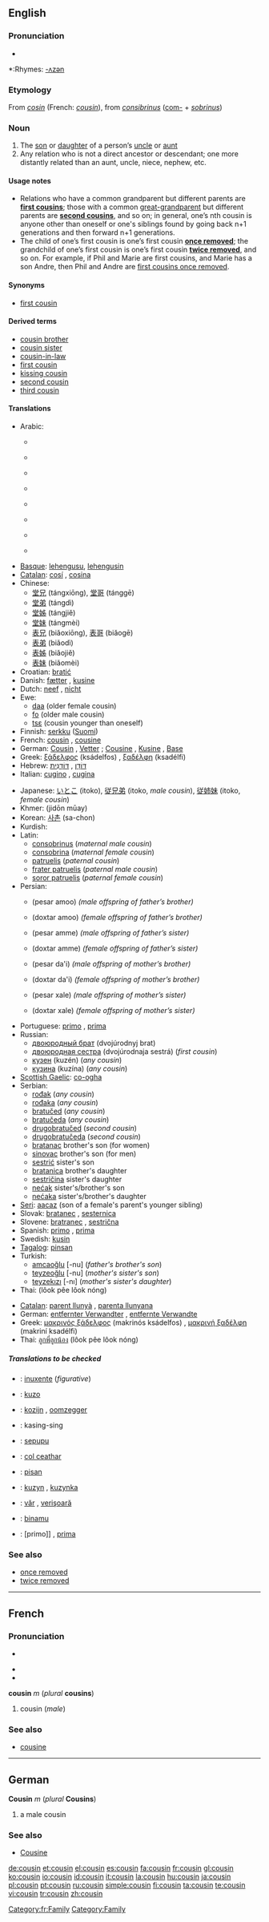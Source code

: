{{see|Cousin}}
{{wikipedia|dab=cousin (disambiguation)|cousin}}
==English==

===Pronunciation===
*{{audio|en-us-cousin.ogg|Audio (US)}}

*:Rhymes: [[Rhymes:English:-ʌzən|-ʌzən]]

===Etymology===
From {{OF.}} ''[[cosin]]'' (French: ''[[cousin]]''), from {{L.}} ''[[consibrinus]]'' ([[com-]] + ''[[sobrinus]]'')

===Noun===
{{wikipedia}}
{{en-noun}}

# The [[son]] or [[daughter]] of a person’s [[uncle]] or [[aunt]]
# Any relation who is not a direct ancestor or descendant; one more distantly related than an aunt, uncle, niece, nephew, etc.

====Usage notes====
*Relations who have a common grandparent but different parents are '''[[first cousin]]s'''; those with a common [[great-grandparent]] but different parents are '''[[second cousin]]s''', and so on; in general, one’s nth cousin is anyone other than oneself or one's siblings found by going back n+1 generations and then forward n+1 generations.
*The child of one’s first cousin is one’s first cousin '''[[once removed]]'''; the grandchild of one’s first cousin is one’s first cousin '''[[twice removed]]''', and so on. For example, if Phil and Marie are first cousins, and Marie has a son Andre, then Phil and Andre are [[first cousin once removed|first cousins once removed]].

====Synonyms====
*{{italbrac-colon|son or daughter of a person's uncle or aunt}} [[first cousin]]

====Derived terms====
*[[cousin brother]]
*[[cousin sister]]
*[[cousin-in-law]]
*[[first cousin]]
*[[kissing cousin]]
*[[second cousin]]
*[[third cousin]]

====Translations====
{{trans-top|son or daughter of a person’s uncle or aunt}}
*Arabic:
**{{ARchar|[[إبن عم]]}} {{italbrac|paternal uncle’s son}}
**{{ARchar|[[بنت عم]]}} {{italbrac|paternal uncle’s daughter}}
**{{ARchar|[[إبن عمة]]}} {{italbrac|paternal aunt’s son}}
**{{ARchar|[[بنت عمة]]}} {{italbrac|paternal aunt’s daughter}}
**{{ARchar|[[إبن خال]]}} {{italbrac|maternal uncle’s son}}
**{{ARchar|[[بنت خال]]}} {{italbrac|maternal uncle’s daughter}}
**{{ARchar|[[إبن خالة]]}} {{italbrac|maternal aunt’s son}}
**{{ARchar|[[بنت خالة]]}} {{italbrac|maternal aunt’s daughter}}
*[[Basque]]: [[lehengusu]], [[lehengusin]] {{italbrac|female}}
*[[Catalan]]: [[cosí]] {{m}}, [[cosina]] {{f}}
*Chinese:
**[[堂兄]] (tángxiōng), [[堂哥]] (tánggē) {{italbrac|father’s brother’s son older than oneself}}
**[[堂弟]] (tángdì) {{italbrac|father’s brother’s son younger than oneself}}
**[[堂姊]] (tángjiě) {{italbrac|father’s brother’s daughter older than oneself}}
**[[堂妹]] (tángmèi) {{italbrac|father’s brother’s daughter younger than oneself}}
**[[表兄]] (biǎoxiōng), [[表哥]] (biǎogē) {{italbrac|mother’s brother’s, or either parent’s sister’s, son older than oneself}}
**[[表弟]] (biǎodì) {{italbrac|mother's brother's, or either parent's sister's, son younger than oneself}}
**[[表姊]] (biǎojiě) {{italbrac|mother's brother's, or either parent's, sister's, daughter older than oneself}}
**[[表妹]] (biǎomèi) {{italbrac|mother's brother's, or either parent's sister's, daughter younger than oneself}}
*Croatian: [[bratić]]
*Danish: [[fætter]] {{c}} {{italbrac|male}}, [[kusine]] {{c}} {{italbrac|female}}
*Dutch: [[neef]] {{italbrac|male cousin or nephew}}, [[nicht]] {{italbrac|female cousin or niece}}
*Ewe:
**[[daa]] (older female cousin)
**[[fo]] (older male cousin)
**[[tsɛ]] (cousin younger than oneself)
*Finnish: [[serkku]] ([[:fi:serkku|Suomi]])
*French: [[cousin#French|cousin]] {{m}}, [[cousine]] {{f}}
*German: [[Cousin]] {{m}}, [[Vetter]] {{m}}; [[Cousine]] {{f}}, [[Kusine]] {{f}}, [[Base#German|Base]] {{f}} {{italbrac|regional}}
*Greek: [[ξάδελφος]] (ksádelfos) {{m}}, [[ξαδέλφη]] (ksadélfi) {{f}}
*Hebrew: [[דּוֹדָן]] {{m}}, [[דּוֹדָנִית]] {{f}}
*Italian: [[cugino]] {{m}}, [[cugina]] {{f}}
{{trans-mid}}
*Japanese: [[いとこ]] (itoko), [[従兄弟]] (itoko, ''male cousin''), [[従姉妹]] (itoko, ''female cousin'')
*Khmer: {{KMchar|[[ជីដូនមួយ]]}} (jidōn mūay)
*Korean: [[사촌]] (sa-chon)
*Kurdish: {{KUchar|[[ئامۆزا]]}}
*Latin:
**[[consobrinus]] (''maternal male cousin'')
**[[consobrina]] (''maternal female cousin'')
**[[patruelis]] (''paternal cousin'')
**[[frater patruelis]] (''paternal male cousin'')
**[[soror patruelis]] (''paternal female cousin'')
*Persian:
**{{FAchar|[[پسرعمو]]}} (pesar amoo) ''(male offspring of father’s brother)''
**{{FAchar|[[دختر عمو]]}} (doxtar amoo) ''(female offspring of father’s brother)''
**{{FAchar|[[پسرعمه]]}} (pesar amme) ''(male offspring of father’s sister)''
**{{FAchar|[[دختر عمه]]}} (doxtar amme) ''(female offspring of father’s sister)''
**{{FAchar|[[پسردایی]]}} (pesar da'i) ''(male offspring of mother’s brother)''
**{{FAchar|[[دختر دایی]]}} (doxtar da'i) ''(female offspring of mother’s brother)''
**{{FAchar|[[پسر خاله]]}} (pesar xale) ''(male offspring of mother’s sister)''
**{{FAchar|[[دختر خاله]]}} (doxtar xale) ''(female offspring of mother’s sister)''
*Portuguese: [[primo#Portuguese|primo]] {{m}}, [[prima#Portuguese|prima]] {{f}}
*Russian:
**[[двоюродный брат]] (dvojúrodnyj brat) {{m}} {{italbrac|first cousin}}
**[[двоюродная сестра]] (dvojúrodnaja sestrá) {{f}} (''first cousin'')
**[[кузен]] (kuzén) {{m}} (''any cousin'')
**[[кузина]] (kuzína) {{f}} (''any cousin'')
*[[Scottish Gaelic]]: [[co-ogha]] {{m}}
*Serbian:
**[[rođak]] (''any cousin'') {{m}}
**[[rođaka]] (''any cousin'') {{m}}
**[[bratučed]] (''any cousin'') {{m}}
**[[bratučeda]] (''any cousin'') {{f}}
**[[drugobratučed]] (''second cousin'') {{m}}
**[[drugobratučeda]] (''second cousin'') {{f}}
**[[bratanac]] brother's son (for women) {{m}}
**[[sinovac]] brother's son (for men) {{m}}
**[[sestrić]] sister's son {{m}}
**[[bratanica]] brother's daughter {{f}}
**[[sestričina]] sister's daughter {{f}}
**[[nećak]] sister's/brother's son {{m}}
**[[nećaka]] sister's/brother's daughter {{f}}
*[[Seri]]: [[aacaz]] (son of a female's parent's younger sibling)
*Slovak: [[bratanec#Slovak|bratanec]] {{m}}, [[sesternica#Slovak|sesternica]] {{f}}
*Slovene: [[bratranec]] {{m}}, [[sestrična]] {{f}}
*Spanish: [[primo#Spanish|primo]] {{m}}, [[prima#Spanish|prima]] {{f}}
*Swedish: [[kusin]] {{c}}
*[[Tagalog]]: [[pinsan]]
*Turkish:
**[[amcaoğlu]] [-nu] (''father's brother's son'')
**[[teyzeoğlu]] [-nu] (''mother's sister's son'')
**[[teyzekızı]] [-nı] (''mother's sister's daughter'')
*Thai: {{THchar|[[ลูกพี่ลูกน้อง]]}} (lôok pêe lôok nóng)
{{trans-bottom}}

{{trans-top|distant relation}}
*[[Catalan]]: [[parent llunyà]] {{m}}, [[parenta llunyana]] {{f}}
*German: [[entfernter Verwandter]] {{m}}, [[entfernte Verwandte]] {{f}}
*Greek: [[μακρινός ξάδελφος]] (makrinós ksádelfos) {{m}}, [[μακρινή ξαδέλφη]] (makriní ksadélfi) {{f}}
*Thai: [[ลูกพี่ลูกน้อง]] (lôok pêe lôok nóng)
{{trans-mid}}
{{trans-bottom}}

=====Translations to be checked=====
<!--Remove this section once all of the translations below have been moved into the tables above.-->
{{checktrans}}
*{{ttbc|Basque}}: [[inuxente]] (''figurative'')
*{{ttbc|Esperanto}}: [[kuzo]]
*{{ttbc|Flemish}}: [[kozijn]] {{m}}, [[oomzegger]] {{m}}
*{{ttbc|Ibaloi}}: kasing-sing
*{{ttbc|Indonesian}}: [[sepupu]]
*{{ttbc|Irish}}: [[col ceathar]]
*{{ttbc|Kapampangan}}: [[pisan]]
*{{ttbc|Polish}}: [[kuzyn]] {{m}}, [[kuzynka]] {{f}}
*{{ttbc|Romanian}}: [[văr]] {{m}}, [[verişoară]] {{f}}
*{{ttbc|Swahili}}: [[binamu]]
*{{ttbc|Spanish}}: [primo]] {{m}}, [[prima]] {{f}}

===See also===
*[[once removed]]
*[[twice removed]]

----

==French==

===Pronunciation===
*{{audio|en-us-cousin.ogg|Audio (US)}}

*{{IPA|/ku.zɛ̃/}}
*{{SAMPA|/ku.zE~/}}

'''cousin''' ''m'' (''plural'' '''cousins''')

# cousin (''male'')

===See also===
*[[cousine#French|cousine]]

[[Category:fr:Family]]

----

==German==

'''Cousin''' ''m'' (''plural'' '''Cousins''')

# a male cousin

===See also===
*[[Cousine#German|Cousine]]

[[Category:Family]]

[[de:cousin]]
[[et:cousin]]
[[el:cousin]]
[[es:cousin]]
[[fa:cousin]]
[[fr:cousin]]
[[gl:cousin]]
[[ko:cousin]]
[[io:cousin]]
[[id:cousin]]
[[it:cousin]]
[[la:cousin]]
[[hu:cousin]]
[[ja:cousin]]
[[pl:cousin]]
[[pt:cousin]]
[[ru:cousin]]
[[simple:cousin]]
[[fi:cousin]]
[[ta:cousin]]
[[te:cousin]]
[[vi:cousin]]
[[tr:cousin]]
[[zh:cousin]]